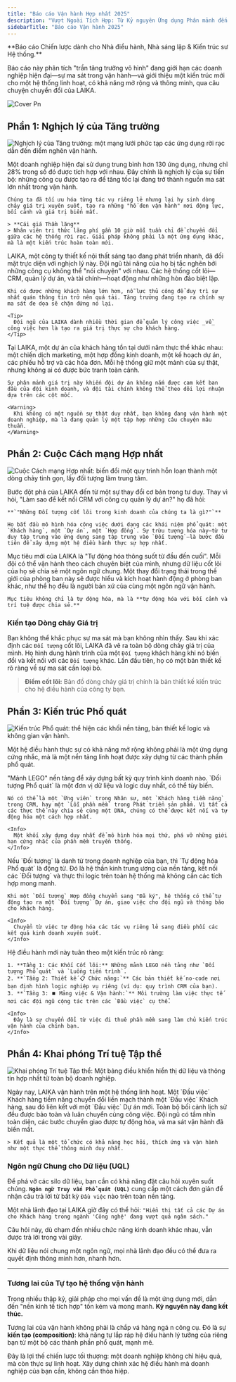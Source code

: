 ```yaml
---
title: "Báo cáo Vận hành Hợp nhất 2025"
description: "Vượt Ngoài Tích Hợp: Từ Kỷ nguyên Ứng dụng Phân mảnh đến tự xây Hệ thống vận hành hợp nhất của riêng doanh nghiệp. Báo cáo chiến lược dành cho các nhà điều hành, sáng lập và kiến trúc sư hệ thống."
sidebarTitle: "Báo cáo Vận hành 2025"
---
```


<Info>
  **Báo cáo Chiến lược dành cho Nhà điều hành, Nhà sáng lập & Kiến trúc sư Hệ thống.**

  Báo cáo này phân tích "trần tăng trưởng vô hình" đang giới hạn các doanh nghiệp hiện đại—sự ma sát trong vận hành—và giới thiệu một kiến trúc mới cho một hệ thống linh hoạt, có khả năng mở rộng và thông minh, qua câu chuyện chuyển đổi của LAIKA.
</Info>

![Cover Pn](/images/Cover.png)

## Phần 1: Nghịch lý của Tăng trưởng

![Nghịch lý của Tăng trưởng: một mạng lưới phức tạp các ứng dụng rời rạc dẫn đến điểm nghẽn vận hành.](/images/thescalingparadox.png)

<AccordionGroup>
  <Accordion title="Trần Tăng trưởng Vô hình từ Ứng dụng" icon="grid-2-plus">
    Một doanh nghiệp hiện đại sử dụng trung bình hơn 130 ứng dụng, nhưng chỉ 28% trong số đó được tích hợp với nhau. Đây chính là nghịch lý của sự tiến bộ: những công cụ được tạo ra để tăng tốc lại đang trở thành nguồn ma sát lớn nhất trong vận hành.

    Chúng ta đã tối ưu hóa từng tác vụ riêng lẻ nhưng lại hy sinh dòng chảy giá trị xuyên suốt, tạo ra những "hố đen vận hành" nơi động lực, bối cảnh và giá trị biến mất.

    > **Cái giá Thầm lặng**
    > Nhân viên tri thức lãng phí gần 10 giờ mỗi tuần chỉ để chuyển đổi giữa các hệ thống rời rạc. Giải pháp không phải là một ứng dụng khác, mà là một kiến trúc hoàn toàn mới.
  </Accordion>
  <Accordion title="Case Study: Điểm Bùng phát của LAIKA" icon="building">
    LAIKA, một công ty thiết kế nội thất sáng tạo đang phát triển nhanh, đã đối mặt trực diện với nghịch lý này. Đội ngũ tài năng của họ bị tắc nghẽn bởi những công cụ không thể "nói chuyện" với nhau. Các hệ thống cốt lõi—CRM, quản lý dự án, và tài chính—hoạt động như những hòn đảo biệt lập.

    Khi có được những khách hàng lớn hơn, nỗ lực thủ công để duy trì sự nhất quán thông tin trở nên quá tải. Tăng trưởng đang tạo ra chính sự ma sát đe dọa sẽ chặn đứng nó lại.

    <Tip>
      Đội ngũ của LAIKA dành nhiều thời gian để quản lý công việc _về_ công việc hơn là tạo ra giá trị thực sự cho khách hàng.
    </Tip>
  </Accordion>
  <Accordion title="Triệu chứng: Một Khách hàng, Năm 'Sự thật' Mâu thuẫn" icon="diagram-project">
    Tại LAIKA, một dự án của khách hàng tồn tại dưới năm thực thể khác nhau: một chiến dịch marketing, một hợp đồng kinh doanh, một kế hoạch dự án, các phiếu hỗ trợ và các hóa đơn. Mỗi hệ thống giữ một mảnh của sự thật, nhưng không ai có được bức tranh toàn cảnh.

    Sự phân mảnh giá trị này khiến đội dự án không nắm được cam kết ban đầu của đội kinh doanh, và đội tài chính không thể theo dõi lợi nhuận dựa trên các cột mốc.

    <Warning>
      Khi không có một nguồn sự thật duy nhất, bạn không đang vận hành một doanh nghiệp, mà là đang quản lý một tập hợp những câu chuyện mâu thuẫn.
    </Warning>
  </Accordion>
</AccordionGroup>

## Phần 2: Cuộc Cách mạng Hợp nhất

![Cuộc Cách mạng Hợp nhất: biến đổi một quy trình hỗn loạn thành một dòng chảy tinh gọn, lấy đối tượng làm trung tâm.](/images/theunifiedrevolution.png)

<CardGroup cols={2}>
  <Card title="Thay đổi Tư duy: Từ nhiều Apps rời rạc đến `Đối tượng phổ quát`" icon="brain-circuit">
    Bước đột phá của LAIKA đến từ một sự thay đổi cơ bản trong tư duy. Thay vì hỏi, "Làm sao để kết nối CRM với công cụ quản lý dự án?" họ đã hỏi:

    **`"Những Đối tượng cốt lõi trong kinh doanh của chúng ta là gì?"`**

    Họ bắt đầu mô hình hóa công việc dưới dạng các khái niệm phổ quát: một `Khách hàng`, một `Dự án`, một `Hợp đồng`. Sự trừu tượng hóa này—từ tư duy tập trung vào ứng dụng sang tập trung vào `Đối tượng`—là bước đầu tiên để xây dựng một hệ điều hành thực sự hợp nhất.
  </Card>
  <Card title="Mục tiêu Mới: 'Đồng bào' tự động hóa" icon="wand-magic-sparkles">
    Mục tiêu mới của LAIKA là "Tự động hóa thông suốt từ đầu đến cuối". Mỗi đội có thể vận hành theo cách chuyên biệt của mình, nhưng dữ liệu cốt lõi của họ sẽ chia sẻ một ngôn ngữ chung. Một thay đổi trạng thái trong thế giới của phòng ban này sẽ được hiểu và kích hoạt hành động ở phòng ban khác, như thể họ đều là người bản xứ của cùng một ngôn ngữ vận hành.

    Mục tiêu không chỉ là tự động hóa, mà là **tự động hóa với bối cảnh và trí tuệ được chia sẻ.**
  </Card>
</CardGroup>

### Kiến tạo Dòng chảy Giá trị

Bạn không thể khắc phục sự ma sát mà bạn không nhìn thấy. Sau khi xác định các `Đối tượng` cốt lõi, LAIKA đã vẽ ra toàn bộ dòng chảy giá trị của mình. Họ hình dung hành trình của một `Đối tượng` khách hàng khi nó biến đổi và kết nối với các `Đối tượng` khác. Lần đầu tiên, họ có một bản thiết kế rõ ràng về sự ma sát cần loại bỏ.

> **Điểm cốt lõi:** Bản đồ dòng chảy giá trị chính là bản thiết kế kiến trúc cho hệ điều hành của công ty bạn.

## Phần 3: Kiến trúc Phổ quát

![Kiến trúc Phổ quát: thể hiện các khối nền tảng, bản thiết kế logic và không gian vận hành.](/images/Theuniversalarchitecture.png)

Một hệ điều hành thực sự có khả năng mở rộng không phải là một ứng dụng cứng nhắc, mà là một nền tảng linh hoạt được xây dựng từ các thành phần phổ quát.

<Tabs>
  <Tab title="Nguyên tắc 1: Đối tượng Phổ quát">
    "Mảnh LEGO" nền tảng để xây dựng bất kỳ quy trình kinh doanh nào. `Đối tượng Phổ quát` là một đơn vị dữ liệu và logic duy nhất, có thể tùy biến.

    Nó có thể là một `Ứng viên` trong Nhân sự, một `Khách hàng tiềm năng` trong CRM, hay một `Lỗi phần mềm` trong Phát triển sản phẩm. Vì tất cả các thực thể này chia sẻ cùng một DNA, chúng có thể được kết nối và tự động hóa một cách hợp nhất.

    <Info>
      Một khối xây dựng duy nhất để mô hình hóa mọi thứ, phá vỡ những giới hạn cứng nhắc của phần mềm truyền thống.
    </Info>
  </Tab>
  <Tab title="Nguyên tắc 2: Tự động hóa Phổ quát">
    Nếu `Đối tượng` là danh từ trong doanh nghiệp của bạn, thì `Tự động hóa Phổ quát` là động từ. Đó là hệ thần kinh trung ương của nền tảng, kết nối các `Đối tượng` và thực thi logic trên toàn hệ thống mà không cần các tích hợp mong manh.

    Khi một `Đối tượng` Hợp đồng chuyển sang "Đã ký", hệ thống có thể tự động tạo ra một `Đối tượng` Dự án, giao việc cho đội ngũ và thông báo cho khách hàng.

    <Info>
      Chuyển từ việc tự động hóa các tác vụ riêng lẻ sang điều phối các kết quả kinh doanh xuyên suốt.
    </Info>
  </Tab>
  <Tab title="Kiến trúc Vận hành 3 Tầng">
    Hệ điều hành mới này tuân theo một kiến trúc rõ ràng:

    1. **Tầng 1: Các Khối Cốt lõi:** Những mảnh LEGO nền tảng như `Đối tượng Phổ quát` và `Luồng tiến trình`.
    2. **`Tầng 2: Thiết kế 📋 Chức năng:`** Các bản thiết kế no-code nơi bạn định hình logic nghiệp vụ riêng (ví dụ: quy trình CRM của bạn).
    3. **`Tầng 3: ⏹️ Mảng việc & Vận hành:`** Môi trường làm việc thực tế nơi các đội ngũ cộng tác trên các `Đầu việc` cụ thể.

    <Info>
      Đây là sự chuyển đổi từ việc đi thuê phần mềm sang làm chủ kiến trúc vận hành của chính bạn.
    </Info>
  </Tab>
</Tabs>

## Phần 4: Khai phóng Trí tuệ Tập thể

![Khai phóng Trí tuệ Tập thể: Một bảng điều khiển hiển thị dữ liệu và thông tin hợp nhất từ toàn bộ doanh nghiệp.](/images/collectiveintelligence.png)

<CardGroup cols={1}>
  <Card title="Thực tại Mới của LAIKA: Một Hệ thống Linh hoạt" icon="wind">
    Ngày nay, LAIKA vận hành trên một hệ thống linh hoạt. Một `Đầu việc` Khách hàng tiềm năng chuyển đổi liền mạch thành một `Đầu việc` Khách hàng, sau đó liên kết với một `Đầu việc` Dự án mới. Toàn bộ bối cảnh lịch sử đều được bảo toàn và luân chuyển cùng công việc. Đội ngũ có tầm nhìn toàn diện, các bước chuyển giao được tự động hóa, và ma sát vận hành đã biến mất.

    > Kết quả là một tổ chức có khả năng học hỏi, thích ứng và vận hành như một thực thể thông minh duy nhất.
  </Card>
</CardGroup>

### Ngôn ngữ Chung cho Dữ liệu (UQL)

Để phá vỡ các silo dữ liệu, bạn cần có khả năng đặt câu hỏi xuyên suốt chúng. **`Ngôn ngữ Truy vấn Phổ quát (UQL)`** cung cấp một cách đơn giản để nhận câu trả lời từ bất kỳ `Đầu việc` nào trên toàn nền tảng.

Một nhà lãnh đạo tại LAIKA giờ đây có thể hỏi:
`"Hiển thị tất cả các Dự án cho Khách hàng trong ngành 'Công nghệ' đang vượt quá ngân sách."`

Câu hỏi này, dù chạm đến nhiều chức năng kinh doanh khác nhau, vẫn được trả lời trong vài giây.

<Tip>
  Khi dữ liệu nói chung một ngôn ngữ, mọi nhà lãnh đạo đều có thể đưa ra quyết định thông minh hơn, nhanh hơn.
</Tip>

---

### Tương lai của Tự tạo hệ thống vận hành

Trong nhiều thập kỷ, giải pháp cho mọi vấn đề là một ứng dụng mới, dẫn đến "nền kinh tế tích hợp" tốn kém và mong manh. **Kỷ nguyên này đang kết thúc.**

Tương lai của vận hành không phải là chắp vá hàng ngá n công cụ. Đó là sự **kiến tạo (composition)**: khả năng tự lắp ráp hệ điều hành lý tưởng của riêng bạn từ một bộ các thành phần phổ quát, mạnh mẽ.

<Card title="Tự tay kéo thả - làm chủ hệ thống" icon="puzzle-piece" href="https://www.luklak.com">
  Đây là lợi thế chiến lược tối thượng: một doanh nghiệp không chỉ hiệu quả, mà còn thực sự linh hoạt. Xây dựng chính xác hệ điều hành mà doanh nghiệp của bạn cần, không cần thỏa hiệp.
</Card>